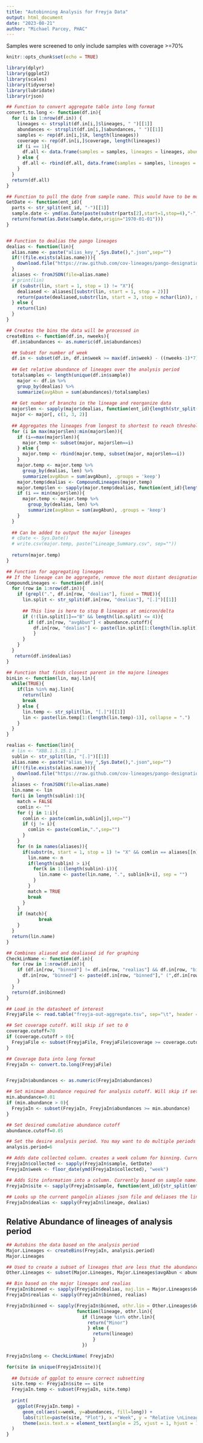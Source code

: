 ---
title: "Autobinning Analysis for Freyja Data"
output: html_document
date: "2023-08-21"
author: "Michael Parcey, PHAC"
---

Samples were screened to only include samples with coverage >=70%  


```{r setup, include=FALSE}
knitr::opts_chunk$set(echo = TRUE)
```

```{r, echo=FALSE, include=FALSE}
library(dplyr)
library(ggplot2)
library(scales)
library(tidyverse)
library(lubridate)
library(rjson)
```

```{r, echo=FALSE, include=FALSE}
## Function to convert aggregate table into long format
convert.to.long <- function(df.in){
  for (i in 1:nrow(df.in)) {
    lineages <- strsplit(df.in[i,]$lineages, " ")[[1]]
    abundances <- strsplit(df.in[i,]$abundances, " ")[[1]]
    samples <- rep(df.in[i,]$X, length(lineages))
    coverage <- rep(df.in[i,]$coverage, length(lineages))
    if (i == 1){
      df.all <- data.frame(samples = samples, lineages = lineages, abundances = abundances, coverage = coverage)
    } else {
      df.all <- rbind(df.all, data.frame(samples = samples, lineages = lineages, abundances = abundances, coverage = coverage))
    }
  }
  return(df.all)
}

## Function to pull the date from sample name. This would have to be modified to account for how the date is stored
GetDate <- function(ent_id){
  parts <- str_split(ent_id, "-")[[1]]
  sample.date <- ymd(as.Date(paste(substr(parts[2],start=1,stop=4),"-",substr(parts[2],start=5,stop=6),"-",substr(parts[2],start=7,stop=8), sep="")))
  return(format(as.Date(sample.date,origin="1970-01-01")))
}


## Function to dealias the pango lineages
dealias <- function(lin){
  alias.name <- paste("alias_key_",Sys.Date(),".json",sep="")
  if(!(file.exists(alias.name))){
    download.file("https://raw.github.com/cov-lineages/pango-designation/master/pango_designation/alias_key.json", alias.name)
  }
  aliases <- fromJSON(file=alias.name)
  # print(lin)
  if (substr(lin, start = 1, stop = 1) != "X"){
    dealiased <- aliases[[substr(lin, start = 1, stop = 2)]]
    return(paste(dealiased,substr(lin, start = 3, stop = nchar(lin)), sep=""))
  } else {
    return(lin)
  }
}

```

```{r, echo=FALSE, include=FALSE}
## Creates the bins the data will be processed in
createBins <- function(df.in, nweeks){
  df.in$abundances <- as.numeric(df.in$abundances)

  ## Subset for number of week
  df.in <- subset(df.in, df.in$week >= max(df.in$week) - ((nweeks-1)*7))
  
  ## Get relative abundance of lineages over the analysis period
  totalsamples <- length(unique(df.in$sample))
    major <- df.in %>%
    group_by(dealias) %>%
    summarize(avgAbun = sum(abundances)/totalsamples)
  
  ## Get number of branchs in the lineage and reorganize data
  major$len <- sapply(major$dealias, function(ent_id){length(str_split(ent_id, "[.]")[[1]])})
  major <- major[, c(1, 3, 2)]
  
  ## Aggregates the lineages from longest to shortest to reach threshold
  for (i in max(major$len):min(major$len)){
    if (i==max(major$len)){
      major.temp <- subset(major, major$len==i)
    } else {
      major.temp <- rbind(major.temp, subset(major, major$len==i))
    }
    major.temp <- major.temp %>%
      group_by(dealias, len) %>%
      summarize(avgAbun = sum(avgAbun), .groups = 'keep')
    major.temp$dealias <- CompoundLineages(major.temp)
    major.temp$len <- sapply(major.temp$dealias, function(ent_id){length(str_split(ent_id, "[.]")[[1]])})
    if (i == min(major$len)){
      major.temp <- major.temp %>%
        group_by(dealias, len) %>%
        summarize(avgAbun = sum(avgAbun), .groups = 'keep')
    }
  }
  
  ## Can be added to output the major lineages
  # cDate <- Sys.Date()
  # write.csv(major.temp, paste("Lineage_Summary.csv", sep=""))
  
  return(major.temp)
}

## Function for aggregating lineages
## If the lineage can be aggregate, remove the most distant designation (eg BA.1.2 to BA.1)
CompoundLineages <- function(df.in){
  for (row in 1:nrow(df.in)){
    if (grepl(".", df.in[row, "dealias"], fixed = TRUE)){
      lin.split <- str_split(df.in[row, "dealias"], "[.]")[[1]]
      
      ## This line is here to stop B lineages at omicron/delta
      if (!(lin.split[1]=="B" && length(lin.split) <= 4)){
        if (df.in[row, "avgAbun"] < abundance.cutoff){
          df.in[row, "dealias"] <- paste(lin.split[1:(length(lin.split)-1)], collapse = ".")
          }
      }
    }
  }
   return(df.in$dealias)
}

## Function that finds closest parent in the majore lineages
binLin <- function(lin, maj.lin){
  while(TRUE){
    if(lin %in% maj.lin){
      return(lin)
      break
    } else {
      lin.temp <- str_split(lin, "[.]")[[1]]
      lin <- paste(lin.temp[1:(length(lin.temp)-1)], collapse = ".")
    }
  }
}

realias <- function(lin){
  # lin <- "XBB.1.5.15.1.1"
  sublin <- str_split(lin, "[.]")[[1]]
  alias.name <- paste("alias_key_",Sys.Date(),".json",sep="")
  if(!(file.exists(alias.name))){
    download.file("https://raw.github.com/cov-lineages/pango-designation/master/pango_designation/alias_key.json", alias.name)
  }
  aliases <- fromJSON(file=alias.name)
  lin.name <- lin
  for(i in length(sublin):1){
    match = FALSE
    comlin <- ""
    for (j in 1:i){
      comlin <- paste(comlin,sublin[j],sep="")
      if (j != i){
        comlin <- paste(comlin,".",sep="")
      }
    }
    for (n in names(aliases)){
      if(substr(n, start = 1, stop = 1) != "X" && comlin == aliases[[n]]){
        lin.name <- n
        if(length(sublin) > i){
          for(k in 1:(length(sublin)-i)){
            lin.name <- paste(lin.name, ".", sublin[k+i], sep = "")
          }
        }
        match = TRUE
        break
      }
    }
    if (match){
            break
    }  
  }
  return(lin.name)
}

## Combines aliased and dealiased id for graphing
CheckLinName <- function(df.in){
  for (row in 1:nrow(df.in)){
    if (df.in[row, "binned"] != df.in[row, "realias"] && df.in[row, "binned"] != "Minor"){
      df.in[row, "binned"] <- paste(df.in[row, "binned"]," (",df.in[row, "realias"],")", sep="")
    }
  }
  return(df.in$binned)
}
```

```{r, echo=FALSE, include=FALSE}
## Load in the datasheet of interest
FreyjaFile <- read.table("freyja-out-aggregate.tsv", sep="\t", header = TRUE)

## Set coverage cutoff. Will skip if set to 0
coverage.cutoff=70
if (coverage.cutoff > 0){
  FreyjaFile <- subset(FreyjaFile, FreyjaFile$coverage >= coverage.cutoff)
}

## Coverage Data into long format
FreyjaIn <- convert.to.long(FreyjaFile)


FreyjaIn$abundances <- as.numeric(FreyjaIn$abundances)

## Set minimum abundance required for analysis cutoff. Will skip if set to 0
min.abundance=0.01
if (min.abundance > 0){
  FreyjaIn <- subset(FreyjaIn, FreyjaIn$abundances >= min.abundance)
}

## Set desired cumulative abundance cutoff
abundance.cutoff=0.05

## Set the desire analysis period. You may want to do multiple periods (e.g.) 6 weeks, 16 weeks, ect. and loop the code.
analysis.period=6

## Adds date collected column. creates a week column for binning. Currently based on sample name.
FreyjaIn$collected <- sapply(FreyjaIn$sample, GetDate)
FreyjaIn$week <- floor_date(ymd(FreyjaIn$collected), "week")

## Adds Site information into a column. Currently based on sample name.
FreyjaIn$site <- sapply(FreyjaIn$sample, function(ent_id){str_split(ent_id, "-")[[1]][1]})
                        
## Looks up the current pangolin aliases json file and deliases the lineages
FreyjaIn$dealias <- sapply(FreyjaIn$lineage, dealias)
```


## Relative Abundance of lineages of analysis period
```{r, echo=FALSE}
## Autobins the data based on the analysis period
Major.Lineages <- createBins(FreyjaIn, analysis.period)
Major.Lineages
```
  
  
```{r, echo=FALSE, include=FALSE}

## Used to create a subset of lineages that are less that the abundance cutoff that couldn't be further aggregated (eg unusual recombinants)
Other.Lineages <- subset(Major.Lineages, Major.Lineages$avgAbun < abundance.cutoff)

## Bin based on the major lineages and realias
FreyjaIn$binned <- sapply(FreyjaIn$dealias, maj.lin = Major.Lineages$dealias, binLin)
FreyjaIn$realias <- sapply(FreyjaIn$binned, realias)

FreyjaIn$binned <- sapply(FreyjaIn$binned, othr.lin = Other.Lineages$dealias, 
                          function(lineage, othr.lin){
                            if (lineage %in% othr.lin){
                              return("Minor")
                              } else {
                                return(lineage)
                                }
                            })

FreyjaIn$long <- CheckLinName( FreyjaIn)

```

```{r, echo=FALSE}
for(site in unique(FreyjaIn$site)){
  
  ## Outside of ggplot to ensure correct subsetting 
  site.temp <- FreyjaIn$site == site
  FreyjaIn.temp <- subset(FreyjaIn, site.temp)
  
  print(
    ggplot(FreyjaIn.temp) +
      geom_col(aes(x=week, y=abundances, fill=long)) +
      labs(title=paste(site, "Plot"), x ="Week", y = "Relative \nLineage Abundance") +
      theme(axis.text.x = element_text(angle = 25, vjust = 1, hjust = 1.1))
  )
}
```


